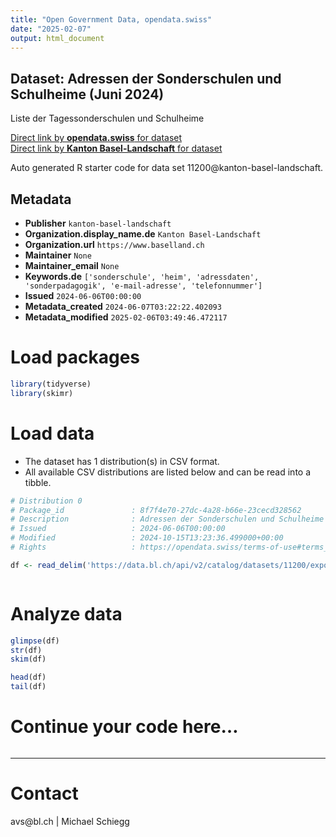 ```yaml
---
title: "Open Government Data, opendata.swiss"
date: "2025-02-07"
output: html_document
---
```


## Dataset: Adressen der Sonderschulen und Schulheime (Juni 2024)

Liste der Tagessonderschulen und Schulheime

[Direct link by **opendata.swiss** for dataset](https://opendata.swiss/de/dataset/adressen-der-sonderschulen-und-schulheime-juni-2024)<br>
[Direct link by **Kanton Basel-Landschaft** for dataset](https://data.bl.ch/explore/dataset/11200/)

Auto generated R starter code for data set 11200@kanton-basel-landschaft.

## Metadata

- **Publisher** `kanton-basel-landschaft`
- **Organization.display_name.de** `Kanton Basel-Landschaft`
- **Organization.url** `https://www.baselland.ch`
- **Maintainer** `None`
- **Maintainer_email** `None`
- **Keywords.de** `['sonderschule', 'heim', 'adressdaten', 'sonderpadagogik', 'e-mail-adresse', 'telefonnummer']`
- **Issued** `2024-06-06T00:00:00`
- **Metadata_created** `2024-06-07T03:22:22.402093`
- **Metadata_modified** `2025-02-06T03:49:46.472117`


# Load packages

```r

library(tidyverse)
library(skimr)

```

# Load data

-   The dataset has 1 distribution(s) in CSV format.
-   All available CSV distributions are listed below and can be read into a tibble.

```r

# Distribution 0
# Package_id               : 8f7f4e70-27dc-4a28-b66e-23cecd328562
# Description              : Adressen der Sonderschulen und Schulheime (Juni 2024) (csv)
# Issued                   : 2024-06-06T00:00:00
# Modified                 : 2024-10-15T13:23:36.499000+00:00
# Rights                   : https://opendata.swiss/terms-of-use#terms_by

df <- read_delim('https://data.bl.ch/api/v2/catalog/datasets/11200/exports/csv?use_labels=true')



```

# Analyze data

```r

glimpse(df)
str(df)
skim(df)

head(df)
tail(df)

```

# Continue your code here...

```r

```

------------------------------------------------------------------------

# Contact

avs@bl.ch  | Michael Schiegg
